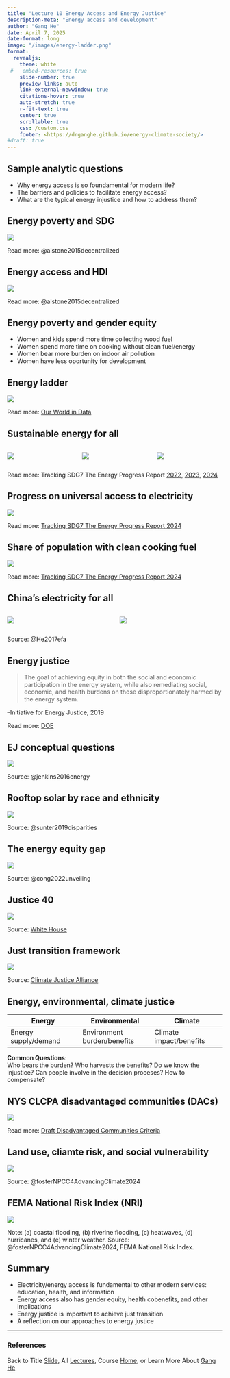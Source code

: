 ```yaml
---
title: "Lecture 10 Energy Access and Energy Justice"
description-meta: "Energy access and development"
author: "Gang He"
date: April 7, 2025
date-format: long
image: "/images/energy-ladder.png"
format:
  revealjs:
    theme: white
 #   embed-resources: true
    slide-number: true
    preview-links: auto
    link-external-newwindow: true
    citations-hover: true
    auto-stretch: true
    r-fit-text: true
    center: true
    scrollable: true
    css: /custom.css
    footer: <https://drganghe.github.io/energy-climate-society/>
#draft: true    
---
```


## Sample analytic questions

-   Why energy access is so foundamental for modern life?\
-   The barriers and policies to facilitate energy access?\
-   What are the typical energy injustice and how to address them?\

## Energy poverty and SDG

![](/images/energy-hdi-mdg.png){fig-align="center"}

::: footer
Read more: @alstone2015decentralized
:::


## Energy access and HDI

![](/images/energy-hdi.png){fig-align="center"}

::: footer
Read more: @alstone2015decentralized
:::


## Energy poverty and gender equity

- Women and kids spend more time collecting wood fuel    
- Women spend more time on cooking without clean fuel/energy  
- Women bear more burden on indoor air pollution  
- Women have less oportunity for development 


## Energy ladder

![](/images/energy-ladder.png){fig-align="center"}

::: footer
Read more: [Our World in Data](https://ourworldindata.org/energy-ladder)
:::


## Sustainable energy for all

::: columns

::: {.column width="33%"}
![](/images/sdg7-progress.png){fig-align="center"}
:::

::: {.column width="33%"}
![](/images/sdg7-progress-2021.png){fig-align="center"}
:::

::: {.column width="33%"}
![](/images/sdg7-progress-2022.webp){fig-align="center"}
:::

:::

::: footer
Read more: Tracking SDG7 The Energy Progress Report [2022](https://www.irena.org/publications/2022/Jun/Tracking-SDG-7-2022), [2023](https://www.irena.org/Publications/2023/Jun/Tracking-SDG7-2023), [2024](https://trackingsdg7.esmap.org/data/files/download-documents/sdg7-report2024-0611-v9-highresforweb.pdf)
:::


## Progress on universal access to electricity

![](/images/universal-electricity-access-progress-2022.webp){fig-align="center"}

::: footer
Read more: [Tracking SDG7 The Energy Progress Report 2024](https://trackingsdg7.esmap.org/data/files/download-documents/sdg7-report2024-0611-v9-highresforweb.pdf)
:::


## Share of population with clean cooking fuel

![](/images/share-of-population-with-clean-cooking-2022.webp){fig-align="center"}

::: footer
Read more: [Tracking SDG7 The Energy Progress Report 2024](https://trackingsdg7.esmap.org/data/files/download-documents/sdg7-report2024-0611-v9-highresforweb.pdf)
:::


## China's electricity for all

::: columns

::: {.column width="50%"}
![](/images/electrification-path.jpg){fig-align="center"}
:::

::: {.column width="50%"}
![](/images/china-efa.png){fig-align="center"}
:::

:::

::: footer
Source: @He2017efa 
:::


## Energy justice

> The goal of achieving equity in both the social and economic participation in the energy system, while also remediating social, economic, and health burdens on those disproportionately harmed by the energy system.

--Initiative for Energy Justice, 2019 

::: footer
Read more: [DOE](https://www.energy.gov/diversity/articles/how-energy-justice-presidential-initiatives-and-executive-orders-shape-equity)
:::

## EJ conceptual questions

![](/images/energy-justice-conceptual.png){fig-align="center"}

::: footer
Source: @jenkins2016energy
:::


## Rooftop solar by race and ethnicity

![](/images/household-income-and-rooftop-solar.png){fig-align="center"}

::: footer
Source: @sunter2019disparities
:::


## The energy equity gap

![](/images/energy-equity-gap.webp){fig-align="center"}

::: footer
Source: @cong2022unveiling
:::


## Justice 40

![](/images/justice40.png){fig-align="center"}

::: footer
Source: [White House](https://www.whitehouse.gov/environmentaljustice/justice40/)
:::


## Just transition framework

![](/images/just-transition-framework.png){fig-align="center"}

::: footer
Source: [Climate Justice Alliance](https://climatejusticealliance.org/just-transition/)
:::


## Energy, environmental, climate justice

| Energy | Environmental | Climate |
|---|---|---|
| Energy supply/demand | Environment burden/benefits | Climate impact/benefits |

**Common Questions**:  
Who bears the burden? Who harvests the benefits? Do we know the injustice? Can people involve in the decision proceses? How to compensate?


## NYS CLCPA disadvantaged communities (DACs)

![](/images/nysclcpa-dac.png){fig-align="center"}

::: footer
Read more: [Draft Disadvantaged
Communities Criteria](https://climate.ny.gov/Our-Climate-Act/Disadvantaged-Communities-Criteria)
:::


## Land use, cliamte risk, and social vulnerability

![](/images/land-use-climate-risk-social-vulnerability.png){fig-align="center"}

::: footer
Source: @fosterNPCC4AdvancingClimate2024
:::


## FEMA National Risk Index (NRI)

![](/images/nyc-climate-risks.jpg){fig-align="center"}

::: footer
Note: (a) coastal flooding, (b) riverine flooding, (c) heatwaves, (d) hurricanes, and (e) winter weather. Source: @fosterNPCC4AdvancingClimate2024, FEMA National Risk Index.
:::


## Summary

-   Electricity/energy access is fundamental to other modern services: education, health, and information\
-   Energy access also has gender equity, health cobenefits, and other implications\
-   Energy justice is important to achieve just transition\
-   A reflection on our approaches to energy justice


------------------------------------------------------------------------

### References

::: {#refs}
:::

::: footer
Back to Title [Slide](lecture10.qmd), All [Lectures](schedule.qmd), Course [Home](https://drganghe.github.io/energy-climate-society/), or Learn More About [Gang He](https://drganghe.github.io)
:::
